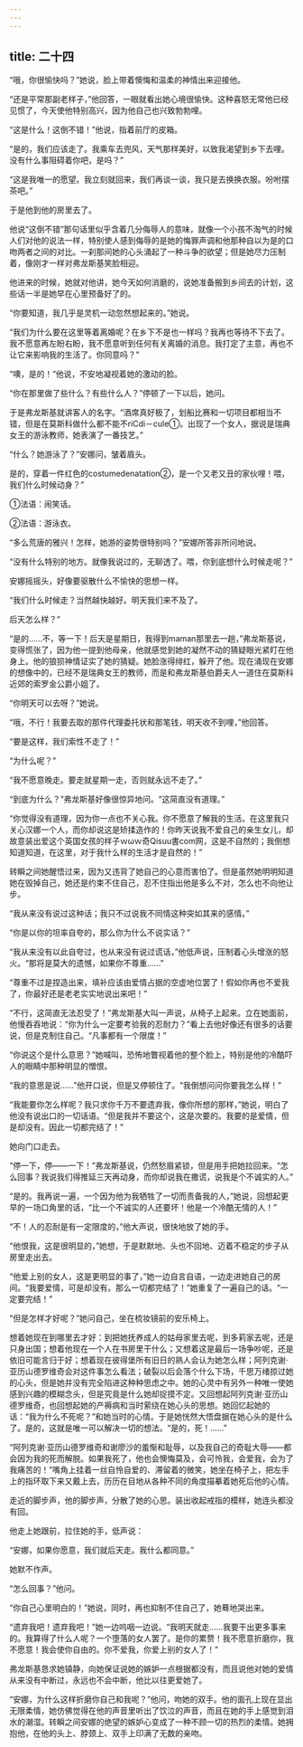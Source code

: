 ```yaml
---
---
---
```

title: 二十四
---



“哦，你很愉快吗？”她说，脸上带着懊悔和温柔的神情出来迎接他。

“还是平常那副老样子，”他回答，一眼就看出她心境很愉快。这种喜怒无常他已经见惯了，今天使他特别高兴，因为他自己也兴致勃勃哩。

“这是什么！这倒不错！”他说，指着前厅的皮箱。

“是的，我们应该走了。我乘车去兜风，天气那样美好，以致我渴望到乡下去哩。没有什么事阻碍着你吧，是吗？”

“这是我唯一的愿望。我立刻就回来，我们再谈一谈，我只是去换换衣服。吩咐摆茶吧。”

于是他到他的房里去了。

他说“这倒不错”那句话里似乎含着几分侮辱人的意味，就像一个小孩不淘气的时候人们对他的说法一样，特别使人感到侮辱的是她的悔罪声调和他那种自以为是的口吻两者之间的对比。一刹那间她的心头涌起了一种斗争的欲望；但是她尽力压制着，像刚才一样对弗龙斯基笑脸相迎。

他进来的时候，她就对他讲，她今天如何消磨的，说她准备搬到乡间去的计划，这些话一半是她早在心里预备好了的。

“你要知道，我几乎是灵机一动忽然想起来的。”她说。

“我们为什么要在这里等着离婚呢？在乡下不是也一样吗？我再也等待不下去了。我不愿意再左盼右盼，我不愿意听到任何有关离婚的消息。我打定了主意，再也不让它来影响我的生活了。你同意吗？”

“噢，是的！”他说，不安地凝视着她的激动的脸。

“你在那里做了些什么？有些什么人？”停顿了一下以后，她问。

于是弗龙斯基就讲客人的名字。“酒席真好极了，划船比赛和一切项目都相当不错，但是在莫斯科做什么都不能不riCdi－cule①。出现了一个女人，据说是瑞典女王的游泳教师，她表演了一番技艺。”

“什么？她游泳了？”安娜问，皱着眉头。

是的，穿着一件红色的costumedenatation②，是一个又老又丑的家伙哩！喂，我们什么时候动身？”



①法语：闹笑话。

②法语：游泳衣。

“多么荒唐的雅兴！怎样，她游的姿势很特别吗？”安娜所答非所问地说。

“没有什么特别的地方。就像我说过的，无聊透了。喂，你到底想什么时候走呢？”

安娜摇摇头，好像要驱散什么不愉快的思想一样。

“我们什么时候走？当然越快越好。明天我们来不及了。

后天怎么样？”

“是的……不，等一下！后天是星期日，我得到maman那里去一趟，”弗龙斯基说，变得慌张了，因为他一提到他母亲，他就感觉到她的凝然不动的猜疑眼光紧盯在他身上。他的狼狈神情证实了她的猜疑。她脸涨得绯红，躲开了他。现在涌现在安娜的想像中的，已经不是瑞典女王的教师，而是和弗龙斯基伯爵夫人一道住在莫斯科近郊的索罗金公爵小姐了。

“你明天可以去呀？”她说。

“哦，不行！我要去取的那件代理委托状和那笔钱，明天收不到哩，”他回答。

“要是这样，我们索性不走了！”

“为什么呢？”

“我不愿意晚走。要走就星期一走，否则就永远不走了。”

“到底为什么？”弗龙斯基好像很惊异地问。“这简直没有道理。”

“你觉得没有道理，因为你一点也不关心我。你不愿意了解我的生活。在这里我只关心汉娜一个人，而你却说这是矫揉造作的！你昨天说我不爱自己的亲生女儿，却故意装出爱这个英国女孩的样子ｗωｗ奇Qisuu書com网，这是不自然的；我倒想知道知道，在这里，对于我什么样的生活才是自然的！”

转瞬之间她醒悟过来，因为又违背了她自己的心意而害怕了。但是虽然她明明知道她在毁掉自己，她还是约束不住自己，忍不住指出他是多么不对，怎么也不向他让步。

“我从来没有说过这种话；我只不过说我不同情这种突如其来的感情。”

“你是以你的坦率自夸的，那么你为什么不说实话？”

“我从来没有以此自夸过，也从来没有说过谎话，”他低声说，压制着心头增涨的怒火。“那将是莫大的遗憾，如果你不尊重……”

“尊重不过是捏造出来，填补应该由爱情占据的空虚地位罢了！假如你再也不爱我了，你最好还是老老实实地说出来吧！”

“不行，这简直无法忍受了！”弗龙斯基大叫一声说，从椅子上起来。立在她面前，他慢吞吞地说：“你为什么一定要考验我的忍耐力？”看上去他好像还有很多的话要说，但是克制住自己。“凡事都有一个限度！”

“你说这个是什么意思？”她喊叫，恐怖地瞥视着他的整个脸上，特别是他的冷酷吓人的眼睛中那种明显的憎恨。

“我的意思是说……”他开口说，但是又停顿住了。“我倒想问问你要我怎么样！”

“我能要你怎么样呢？我只求你千万不要遗弃我，像你所想的那样，”她说，明白了他没有说出口的一切话语。“但是我并不要这个，这是次要的。我要的是爱情，但是却没有。因此一切都完结了！”

她向门口走去。

“停一下，停——一下！”弗龙斯基说，仍然愁眉紧锁，但是用手把她拉回来。“怎么回事？我说我们得推延三天再动身，而你却说我在撒谎，说我是个不诚实的人。”

“是的。我再说一遍，一个因为他为我牺牲了一切而责备我的人，”她说，回想起更早的一场口角里的话，“比一个不诚实的人还要坏！他是一个冷酷无情的人！”

“不！人的忍耐是有一定限度的，”他大声说，很快地放了她的手。

“他恨我，这是很明显的，”她想，于是默默地、头也不回地、迈着不稳定的步子从房里走出去。

“他爱上别的女人，这是更明显的事了，”她一边自言自语，一边走进她自己的房间。“我要爱情，可是却没有。那么一切都完结了！”她重复了一遍自己的话。“一定要完结！”

“但是怎样才好呢？”她问自己，坐在梳妆镜前的安乐椅上。

想着她现在到哪里去才好：到把她抚养成人的姑母家里去呢，到多莉家去呢，还是只身出国；想着他现在一个人在书房里干什么；又想着这是最后一场争吵呢，还是依旧可能言归于好；想着现在彼得堡所有旧日的熟人会认为她怎么样；阿列克谢·亚历山德罗维奇会对这件事怎么看法；破裂以后会落个什么下场，千思万绪掠过她的心头，但是她并没有完全陷进这种种思虑之中。她的心灵中有另外一种唯一使她感到兴趣的模糊念头，但是究竟是什么她却捉摸不定。又回想起阿列克谢·亚历山德罗维奇，也回想起她的产褥病和当时萦绕在她心头的思想。她回忆起她的话：“我为什么不死呢？”和她当时的心情。于是她恍然大悟盘据在她心头的是什么了。是的，这就是唯一可以解决一切的想法。“是的，死！……”

“阿列克谢·亚历山德罗维奇和谢廖沙的羞惭和耻辱，以及我自己的奇耻大辱——都会因为我的死而解脱。如果我死了，他也会懊悔莫及，会可怜我，会爱我，会为了我痛苦的！”嘴角上挂着一丝自怜自爱的、滞留着的微笑，她坐在椅子上，把左手上的指环取下来又戴上去，历历在目地从各种不同的角度描摹着她死后他的心情。

走近的脚步声，他的脚步声，分散了她的心思。装出收起戒指的模样，她连头都没有回。

他走上她跟前，拉住她的手，低声说：

“安娜，如果你愿意，我们就后天走。我什么都同意。”

她默不作声。

“怎么回事？”他问。

“你自己心里明白的！”她说，同时，再也抑制不住自己了，她蓦地哭出来。

“遗弃我吧！遗弃我吧！”她一边呜咽一边说。“我明天就走……我要干出更多事来的。我算得了什么人呢？一个堕落的女人罢了。是你的累赘！我不愿意折磨你，我不愿意！我会使你自由的。你不爱我，你爱上别的女人了！”

弗龙斯基恳求她镇静，向她保证说她的嫉妒一点根据都没有，而且说他对她的爱情从来没有中断过，永远也不会中断，他比以往更爱她了。

“安娜，为什么这样折磨你自己和我呢？”他问，吻她的双手。他的面孔上现在显出无限柔情，她仿佛觉得在他的声音里听出了饮泣的声音，而且在她的手上感觉到泪水的潮湿。转瞬之间安娜的绝望的嫉妒心变成了一种不顾一切的热烈的柔情。她拥抱他，在他的头上、脖颈上、双手上印满了无数的亲吻。